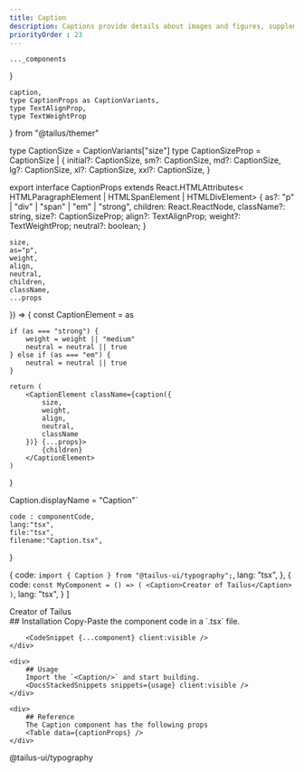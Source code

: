 ```yaml
---
title: Caption
description: Captions provide details about images and figures, supplementing the main content and highlighting key visual elements.
priorityOrder : 23
---
```



    ..._components
}

    caption,
    type CaptionProps as CaptionVariants,
    type TextAlignProp,
    type TextWeightProp
} from "@tailus/themer"

type CaptionSize = CaptionVariants["size"]
type CaptionSizeProp = CaptionSize |  {
    initial?: CaptionSize,
    sm?: CaptionSize,
    md?: CaptionSize,
    lg?: CaptionSize,
    xl?: CaptionSize,
    xxl?: CaptionSize,
}

export interface CaptionProps extends React.HTMLAttributes<
    HTMLParagraphElement | HTMLSpanElement | HTMLDivElement> {
    as?: "p" | "div" | "span" | "em" | "strong",
    children: React.ReactNode,
    className?: string,
    size?: CaptionSizeProp;
    align?: TextAlignProp;
    weight?: TextWeightProp;
    neutral?: boolean;
}

    size,
    as="p",
    weight,
    align,
    neutral,
    children,
    className,
    ...props
}) => {
    const CaptionElement = as

    if (as === "strong") {
        weight = weight || "medium"
        neutral = neutral || true
    } else if (as === "em") {
        neutral = neutral || true
    }
    
    return (
        <CaptionElement className={caption({
            size,
            weight,
            align,
            neutral,
            className
        })} {...props}>
            {children}
        </CaptionElement>
    )
}

Caption.displayName = "Caption"`

    code : componentCode,
    lang:"tsx",
    file:"tsx",
    filename:"Caption.tsx",
}

  {
    code: `import { Caption } from "@tailus-ui/typography";`,
    lang: "tsx",
  },
  {
    code: `const MyComponent = () => (
    <Caption>Creator of Tailus</Caption>
)`,
    lang: "tsx",
  }
]

<div className="space-y-20">
    <ComponentPreview>
        <div className="max-w-xs [--body-text-color:theme(colors.gray.600)] dark:[--body-text-color:theme(colors.gray.400)]">
            <Caption>Creator of Tailus</Caption>
        </div>
    </ComponentPreview>
    <div>
        ## Installation
        Copy-Paste the component code in a `.tsx` file.

        <CodeSnippet {...component} client:visible />
    </div>

    <div>
        ## Usage
        Import the `<Caption/>` and start building.
        <DocsStackedSnippets snippets={usage} client:visible />
    </div>

    <div>
        ## Reference
        The Caption component has the following props
        <Table data={captionProps} />
    </div>
</div>@tailus-ui/typography